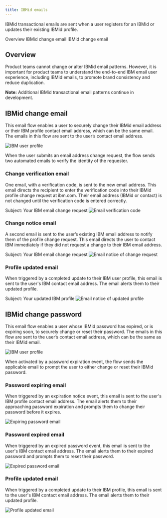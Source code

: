 ```yaml
---
title: IBMid emails
---
```



<PageDescription>

IBMid transactional emails are sent when a user registers for an IBMid or updates their existing IBMid profile.

</PageDescription>

<AnchorLinks>
    <AnchorLink> Overview </AnchorLink>
    <AnchorLink> IBMid change email </AnchorLink>
    <AnchorLink> IBMid change email </AnchorLink>
</AnchorLinks>

## Overview
Product teams cannot change or alter IBMid email patterns. However, it is important for product teams to understand the end-to-end IBM email user experience, including IBMid emails, to promote brand consistency and reduce duplication. 

<InlineNotification kind="info">

**Note:** Additional IBMid transactional email patterns continue in development.

</InlineNotification>


## IBMid change email
This email flow enables a user to securely change their IBMid email address or their IBM profile contact email address, 
which can be the same email. The emails in this flow are sent to the user’s contact email address.

<Row>
<Column colMd={8} colLg={8}>

![IBM user profile](/images/ibmid-emails/account-user-profile.png)

</Column>
</Row>

When the user submits an email address change request, the flow sends two automated emails to verify the identity of
the requester.


### Change verification email
One email, with a verification code, is sent to the new email address. This email directs the recipient to
enter the verification code into their IBMid profile change request at ibm.com. Their email address (IBMid or
contact) is not changed until the verification code is entered correctly.

<Row>
<Column colMd={8} colLg={8}>

Subject: Your IBM email change request
![Email verification code](images/ibmid-emails/account-verify-email.png)

</Column>
</Row>


### Change notice email
A second email is sent to the user’s existing IBM email address to notify them of the profile change request. This
email directs the user to contact IBM immediately if they did not request a change to their IBM email address.

<Row>
<Column colMd={8} colLg={8}>

Subject: Your IBM email change request
![Email notice of change request](images/ibmid-emails/account-email-change.png)

</Column>
</Row>


### Profile updated email
When triggered by a completed update to their IBM user profile, this email is sent to the user's IBM contact email address. The email
alerts them to their updated profile.

<Row>
<Column colMd={8} colLg={8}>

Subject: Your updated IBM profile
![Email notice of updated profile](images/ibmid-emails/account-profile-updated.png)

</Column>
</Row>


## IBMid change password
This email flow enables a user whose IBMid password has expired, or is expiring soon, to securely change or reset their password.
The emails in this flow are sent to the user’s contact email address, which can be the same as their IBMid email.

<Row>
<Column colMd={8} colLg={8}>

![IBM user profile](images/ibmid-emails/account-user-profile.png)

</Column>
</Row>

When activated by a password expiration event, the flow sends the applicable email to prompt the user to either change or reset their
IBMid password.

### Password expiring email
When triggered by an expiration notice event, this email is sent to the user's IBM profile contact email address. The email
alerts them to their approaching password expiration and prompts them to change their password before it expires.

<Row>
<Column colMd={8} colLg={8}>

![Expiring password email](images/ibmid-emails/account-pw-expiring.png)

</Column>
</Row>

### Password expired email
When triggered by an expired password event, this email is sent to the user's IBM contact email address. The email
alerts them to their expired password and prompts them to reset their password.

<Row>
<Column colMd={8} colLg={8}>

![Expired password email](images/ibmid-emails/account-pw-expired.png)

</Column>
</Row>

### Profile updated email
When triggered by a completed update to their IBM profile, this email is sent to the user's IBM contact email address. The email
alerts them to their updated profile.

<Row>
<Column colMd={8} colLg={8}>

![Profile updated email](images/ibmid-emails/account-profile-updated.png)

</Column>
</Row>